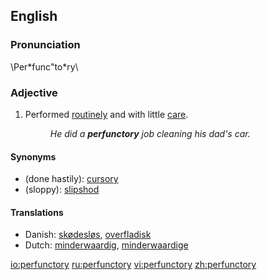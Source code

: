 ==English==

===Pronunciation===
\Per*func"to*ry\

===Adjective===
{{en-adj}}
# Performed [[routinely]] and with little [[care]].
#:''He did a '''perfunctory''' job cleaning his dad's car.''

====Synonyms====
*(done hastily): [[cursory]]
*(sloppy): [[slipshod]]

====Translations====
{{trans-top|with little care}}
*Danish: [[skødesløs]], [[overfladisk]]
*Dutch: [[minderwaardig]], [[minderwaardige]]
{{trans-mid}}
{{trans-bottom}}

[[io:perfunctory]]
[[ru:perfunctory]]
[[vi:perfunctory]]
[[zh:perfunctory]]